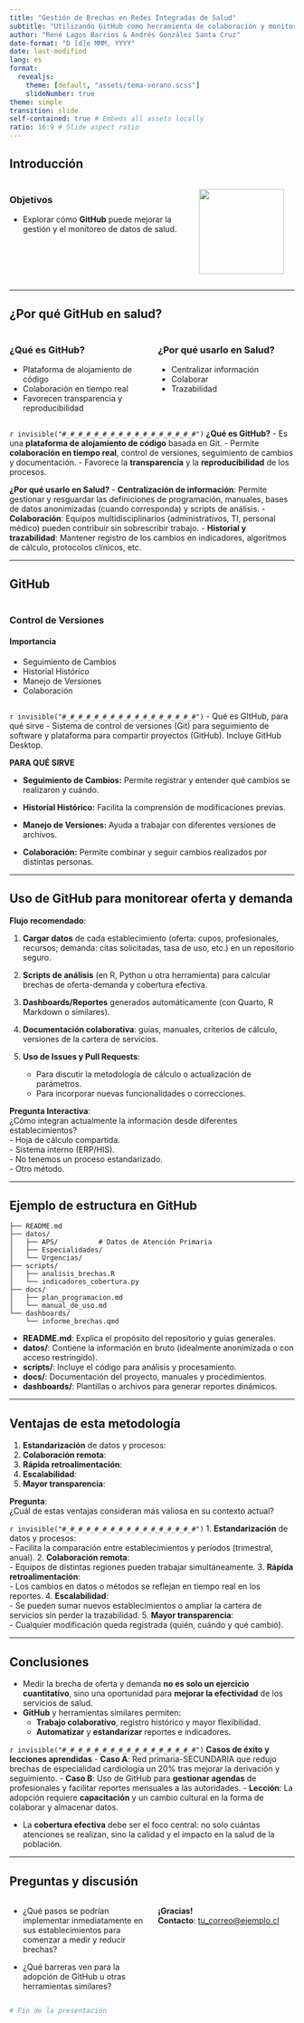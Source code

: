 ```yaml
---
title: "Gestión de Brechas en Redes Integradas de Salud"
subtitle: "Utilizando GitHub como herramienta de colaboración y monitoreo"
author: "René Lagos Barrios & Andrés González Santa Cruz"
date-format: "D [d]e MMM, YYYY"
date: last-modified
lang: es
format:
  revealjs:
    theme: [default, "assets/tema-verano.scss"]
    slideNumber: true
theme: simple
transition: slide
self-contained: true # Embeds all assets locally
ratio: 16:9 # Slide aspect ratio
---
```


## Introducción

:::: {.columns}

::: {.column width="65%"}
### Objetivos

- Explorar cómo **GitHub** puede mejorar la gestión y el monitoreo de datos de salud.
:::

::: {.column width="35%"}
![](https://cdn-icons-png.flaticon.com/512/3775/3775036.png){.fragment width=150}
:::

::::


---

## ¿Por qué GitHub en salud?

:::: {.columns}

::: {.column width="50%"}
### ¿Qué es GitHub?
- Plataforma de alojamiento de código
- Colaboración en tiempo real
- Favorecen transparencia y reproducibilidad

:::

::: {.column width="50%"}

### ¿Por qué usarlo en Salud?
- Centralizar información
- Colaborar
- Trazabilidad
:::

:::: 


::: {.notes}
`r invisible("#_#_#_#_#_#_#_#_#_#_#_#_#_#_#_#_#")`
**¿Qué es GitHub?**
- Es una **plataforma de alojamiento de código** basada en Git.
- Permite **colaboración en tiempo real**, control de versiones, seguimiento de cambios y documentación.
- Favorece la **transparencia** y la **reproducibilidad** de los procesos.

**¿Por qué usarlo en Salud?**
- **Centralización de información**: Permite gestionar y resguardar las definiciones de programación, manuales, bases de datos anonimizadas (cuando corresponda) y scripts de análisis.
- **Colaboración**: Equipos multidisciplinarios (administrativos, TI, personal médico) pueden contribuir sin sobrescribir trabajo.
- **Historial y trazabilidad**: Mantener registro de los cambios en indicadores, algoritmos de cálculo, protocolos clínicos, etc.
::: 

---

## GitHub

:::: {.columns}

::: {.column width="40%"}
### **Control de Versiones**

#### **Importancia**
::: {.nonincremental}
- Seguimiento de Cambios
- Historial Histórico 
- Manejo de Versiones
- Colaboración 
:::
:::

::: {.column width="40%"}

:::

:::: 

::: {.notes}
`r invisible("#_#_#_#_#_#_#_#_#_#_#_#_#_#_#_#_#")`
- Qué es GItHub, para qué sirve
- Sistema de control de versiones (Git) para seguimiento de software y plataforma para compartir proyectos (GitHub). Incluye GitHub Desktop.

**PARA QUÉ SIRVE**

- **Seguimiento de Cambios:** Permite registrar y entender qué cambios se realizaron y cuándo.

- **Historial Histórico:** Facilita la comprensión de modificaciones previas.

- **Manejo de Versiones:** Ayuda a trabajar con diferentes versiones de archivos.

- **Colaboración:** Permite combinar y seguir cambios realizados por distintas personas.
:::

---

## Uso de GitHub para monitorear oferta y demanda {.notes}

**Flujo recomendado**:

1. **Cargar datos** de cada establecimiento (oferta: cupos, profesionales, recursos; demanda: citas solicitadas, tasa de uso, etc.) en un repositorio seguro.

2. **Scripts de análisis** (en R, Python u otra herramienta) para calcular brechas de oferta-demanda y cobertura efectiva.

3. **Dashboards/Reportes** generados automáticamente (con Quarto, R Markdown o similares).

4. **Documentación colaborativa**: guías, manuales, criterios de cálculo, versiones de la cartera de servicios.

5. **Uso de Issues y Pull Requests**:  
   - Para discutir la metodología de cálculo o actualización de parámetros.  
   - Para incorporar nuevas funcionalidades o correcciones.

::: {.notes} 
**Pregunta Interactiva**:  
¿Cómo integran actualmente la información desde diferentes establecimientos?  
- Hoja de cálculo compartida.  
- Sistema interno (ERP/HIS).  
- No tenemos un proceso estandarizado.  
- Otro método.  

:::

---

## Ejemplo de estructura en GitHub

```plaintext
├── README.md
├── datos/
│   ├── APS/          # Datos de Atención Primaria
│   ├── Especialidades/
│   └── Urgencias/
├── scripts/
│   ├── analisis_brechas.R
│   └── indicadores_cobertura.py
├── docs/
│   ├── plan_programacion.md
│   └── manual_de_uso.md
└── dashboards/
    └── informe_brechas.qmd
```

::: {.notes} 
- **README.md**: Explica el propósito del repositorio y guías generales.
- **datos/**: Contiene la información en bruto (idealmente anonimizada o con acceso restringido).
- **scripts/**: Incluye el código para análisis y procesamiento.
- **docs/**: Documentación del proyecto, manuales y procedimientos.
- **dashboards/**: Plantillas o archivos para generar reportes dinámicos.
:::


---

## Ventajas de esta metodología

1. **Estandarización** de datos y procesos:  
2. **Colaboración remota**:  
3. **Rápida retroalimentación**:  
4. **Escalabilidad**:  
5. **Mayor transparencia**:  

**Pregunta**:  
¿Cuál de estas ventajas consideran más valiosa en su contexto actual?  


::: {.notes}
`r invisible("#_#_#_#_#_#_#_#_#_#_#_#_#_#_#_#_#")`
1. **Estandarización** de datos y procesos:  
   - Facilita la comparación entre establecimientos y períodos (trimestral, anual).
2. **Colaboración remota**:  
   - Equipos de distintas regiones pueden trabajar simultáneamente.
3. **Rápida retroalimentación**:  
   - Los cambios en datos o métodos se reflejan en tiempo real en los reportes.
4. **Escalabilidad**:  
   - Se pueden sumar nuevos establecimientos o ampliar la cartera de servicios sin perder la trazabilidad.
5. **Mayor transparencia**:  
   - Cualquier modificación queda registrada (quién, cuándo y qué cambió).
:::

---

## Conclusiones

- Medir la brecha de oferta y demanda **no es solo un ejercicio cuantitativo**, sino una oportunidad para **mejorar la efectividad** de los servicios de salud.
- **GitHub** y herramientas similares permiten:
  - **Trabajo colaborativo**, registro histórico y mayor flexibilidad.
  - **Automatizar** y **estandarizar** reportes e indicadores.
  

::: {.notes}
`r invisible("#_#_#_#_#_#_#_#_#_#_#_#_#_#_#_#_#")`
**Casos de éxito y lecciones aprendidas**
- **Caso A**: Red primaria-SECUNDARIA que redujo brechas de especialidad cardiología un 20% tras mejorar la derivación y seguimiento.
- **Caso B**: Uso de GitHub para **gestionar agendas** de profesionales y facilitar reportes mensuales a las autoridades.
- **Lección**: La adopción requiere **capacitación** y un cambio cultural en la forma de colaborar y almacenar datos.

- La **cobertura efectiva** debe ser el foco central: no solo cuántas atenciones se realizan, sino la calidad y el impacto en la salud de la población.
:::

---
## Preguntas y discusión

:::: {.columns}

::: {.column width="50%"}

- ¿Qué pasos se podrían implementar inmediatamente en sus establecimientos para comenzar a medir y reducir brechas?

- ¿Qué barreras ven para la adopción de GitHub u otras herramientas similares?

:::


::: {.column width="50%"}
**¡Gracias!**  
**Contacto**: [tu_correo@ejemplo.cl](mailto:gonzalez.santacruz.andres@gmail.com)
:::

:::: 

```yaml
# Fin de la presentación
```

